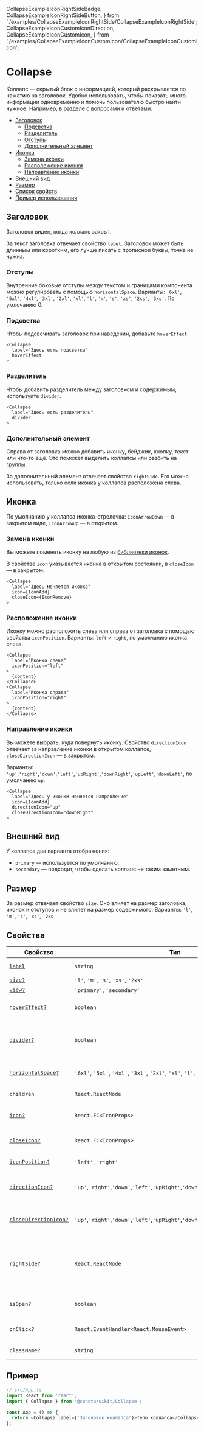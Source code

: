   CollapseExampleIconRightSideBadge,
  CollapseExampleIconRightSideButton,
} from './examples/CollapseExampleIconRightSide/CollapseExampleIconRightSide';
  CollapseExampleIconCustomIconDirection,
  CollapseExampleIconCustomIcon,
} from './examples/CollapseExampleIconCustomIcon/CollapseExampleIconCustomIcon';

# Collapse

Коллапс — скрытый блок с информацией, который раскрывается по нажатию на заголовок. Удобно использовать, чтобы показать много информации одновременно и помочь пользователю быстро найти нужное. Например, в разделе с вопросами и ответами.

- [Заголовок](#заголовок)
  - [Подсветка](#подсветка)
  - [Разделитель](#разделитель)
  - [Отступы](#отступы)
  - [Дополнительный элемент](#дополнительный-элемент)
- [Иконка](#иконка)
  - [Замена иконки](#замена-иконки)
  - [Расположение иконки](#расположение-иконки)
  - [Направление иконки](#направление-иконки)
- [Внешний вид](#внешний-вид)
- [Размер](#размер)
- [Список свойств](#свойства)
- [Пример использования](#примеры)

## Заголовок

Заголовок виден, когда коллапс закрыт.

За текст заголовка отвечает свойство `label`. Заголовок может быть длинным или коротким, его лучше писать с прописной буквы, точка не нужна.

### Отступы

Внутренние боковые отступы между текстом и границами компонента можно регулировать с помощью `horizontalSpace`. Варианты: `'6xl'`, `'5xl'`, `'4xl'`, `'3xl'`, `'2xl'`, `'xl'`, `'l'`, `'m'`, `'s'`, `'xs'`, `'2xs'`, `'3xs'`. По умлочанию 0.

<CollapseExampleSpace />

### Подсветка

Чтобы подсвечивать заголовок при наведении, добавьте `hoverEffect`.

<CollapseExampleHover />

```tsx
<Collapse
  label="Здесь есть подсветка"
  hoverEffect
>
```

### Разделитель

Чтобы добавить разделитель между заголовком и содержимым, используйте `divider`.

<CollapseExampleIconDivider />

```tsx
<Collapse
  label="Здесь есть разделитель"
  divider
>
```

### Дополнительный элемент

Справа от заголовка можно добавить иконку, бейджик, кнопку, текст или что-то ещё. Это поможет выделить коллапсы или разбить на группы.

За дополнительный элемент отвечает свойство `rightSide`. Его можно использовать, только если иконка у коллапса расположена слева.

<CollapseExampleIconRightSideBadge />
<CollapseExampleIconRightSideButton />

## Иконка

По умолчанию у коллапса иконка-стрелочка: `IconArrowDown` — в закрытом виде, `IconArrowUp` — в открытом.

### Замена иконки

Вы можете поменять иконку на любую из [библиотеки иконок](?path=/story/components-icons--playground).

В свойстве `icon` указывается иконка в открытом состоянии, в `closeIcon` — в закрытом.

<CollapseExampleIconCustomIcon />

```tsx
<Collapse
  label="Здесь меняется иконка"
  icon={IconAdd}
  closeIcon={IconRemove}
>
```

### Расположение иконки

Иконку можно расположить слева или справа от заголовка с помощью свойства `iconPosition`. Варианты: `left` и `right`, по умолчанию иконка слева.

<CollapseExampleIconPosition />

```tsx
<Collapse
  label="Иконка слева"
  iconPosition="left"
>
  {content}
</Collapse>
<Collapse
  label="Иконка справа"
  iconPosition="right"
>
  {content}
</Collapse>
```

### Направление иконки

Вы можете выбрать, куда повернуть иконку. Свойство `directionIcon` отвечает за направление иконки в открытом коллапсе, `closeDirectionIcon` — в закрытом.

Варианты: `'up'`,`'right'`,`'down'`,`'left'`,`'upRight'`,`'downRight'`,`'upLeft'`,`'downLeft'`, по умолчанию `up`.

<CollapseExampleIconCustomIconDirection />

```tsx
<Collapse
  label="Здесь у иконки меняется направление"
  icon={IconAdd}
  directionIcon="up"
  closeDirectionIcon="downRight"
>
```

## Внешний вид

У коллапса два варианта отображения:

- `primary` — используется по умолчанию,
- `secondary` — подходит, чтобы сделать коллапс не таким заметным.

<CollapseExampleView />

## Размер

За размер отвечает свойство `size`. Оно влияет на размер заголовка, иконок и отступов и не влияет на размер содержимого. Варианты: `'l'`, `'m'`, `'s'`, `'xs'`, `'2xs'`

<CollapseExampleSize />

## Свойства

| Свойство                                     | Тип                                                                                                | По умолчанию          | Описание                                                                    |
| -------------------------------------------- | -------------------------------------------------------------------------------------------------- | --------------------- | --------------------------------------------------------------------------- |
| [`label`](#заголовок)                        | `string`                                                                                           | -                     | Заголовок коллапса                                                          |
| [`size?`](#размер)                           | `'l'`, `'m'`, `'s'`, `'xs'`, `'2xs'`                                                               | `'m'`                 | Размер                                                                      |
| [`view?`](#внешний-вид)                      | `'primary'`, `'secondary'`                                                                         | `'primary'`           | Внешний вид                                                                 |
| [`hoverEffect?`](#подсветка)                 | `boolean`                                                                                          | -                     | Подсвечивает заголовок при наведении                                        |
| [`divider?`](#разделитель)                   | `boolean`                                                                                          | -                     | Добавляет разделитель между заголовком и содержимым                         |
| [`horizontalSpace?`](#отступы)               | `'6xl'`, `'5xl'`, `'4xl'`, `'3xl'`, `'2xl'`, `'xl'`, `'l'`, `'m'`, `'s'`, `'xs'`, `'2xs'`, `'3xs'` | -                     | Устанавливает боковые отступы                                               |
| `children`                                   | `React.ReactNode`                                                                                  | -                     | Содержимое коллапса                                                         |
| [`icon?` ](#замена-иконки)                   | `React.FC<IconProps>`                                                                              | `React.FC<IconProps>` | Иконка в закрытом состоянии                                                 |
| [`closeIcon?`](#замена-иконки)               | `React.FC<IconProps>`                                                                              | -                     | Иконка в открытом состоянии                                                 |
| [`iconPosition?`](#расположение-иконки)      | `'left'`, `'right'`                                                                                | `'left'`              | Расположение иконки                                                         |
| [`directionIcon?`](#направление-иконки)      | `'up'`,`'right'`,`'down'`,`'left'`,`'upRight'`,`'downRight'`,`'upLeft'`,`'downLeft'`               | `'up'`                | Направление иконки в закрытом состоянии                                     |
| [`closeDirectionIcon?`](#направление-иконки) | `'up'`,`'right'`,`'down'`,`'left'`,`'upRight'`,`'downRight'`,`'upLeft'`,`'downLeft'`               | `'up'`                | Направление иконки в открытом состоянии                                     |
| [`rightSide?`](#дополнительный-элемент)      | `React.ReactNode`                                                                                  | -                     | Дополнительный контент, который можно поместить рядом с заголовком коллапса |
| `isOpen?`                                    | `boolean`                                                                                          | -                     | Состояние коллапса (открыт/закрыт)                                          |
| `onClick?`                                   | `React.EventHandler<React.MouseEvent>`                                                             | -                     | Действие при клике на коллапс                                               |
| `className?`                                 | `string`                                                                                           | -                     | Дополнительный CSS-класс                                                    |

## Пример

```ts
// src/App.ts
import React from 'react';
import { Collapse } from '@consta/uikit/Collapse';

const App = () => {
  return <Collapse label={'Заголовок коллапса'}>Тело коллапса</Collapse>;
};
```
